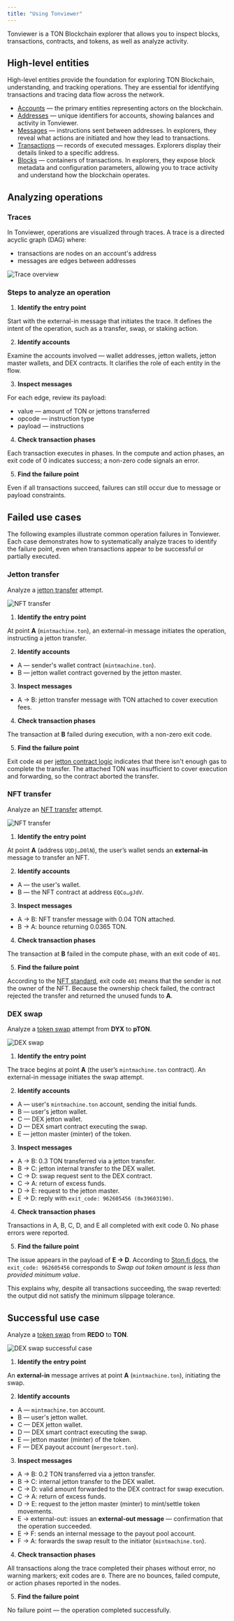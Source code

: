 ```yaml
---
title: "Using Tonviewer"
---
```


Tonviewer is a TON Blockchain explorer that allows you to inspect blocks, transactions, contracts, and tokens, as well as analyze activity.

## High-level entities

High-level entities provide the foundation for exploring TON Blockchain, understanding, and tracking operations.
They are essential for identifying transactions and tracing data flow across the network.

- [Accounts](/ton/statuses) — the primary entities representing actors on the blockchain.
- [Addresses](/ton/addresses/overview) — unique identifiers for accounts, showing balances and activity in Tonviewer.
- [Messages](/ton/transaction) — instructions sent between addresses. In explorers, they reveal what actions are initiated and how they lead to transactions.
- [Transactions](/ton/transaction) — records of executed messages. Explorers display their details linked to a specific address.
- [Blocks](/ton/whitepapers/tblkch) — containers of transactions. In explorers, they expose block metadata and configuration parameters, allowing you to trace activity and understand how the blockchain operates.

## Analyzing operations

### Traces

In Tonviewer, operations are visualized through traces.
A trace is a directed acyclic graph (DAG) where:

- transactions are nodes on an account's address
- messages are edges between addresses

![Trace overview](/resources/images/tonviewer/overview.png)

### Steps to analyze an operation

1. **Identify the entry point**

Start with the external-in message that initiates the trace. It defines the intent of the operation, such as a transfer, swap, or staking action.

2. **Identify accounts**

Examine the accounts involved — wallet addresses, jetton wallets, jetton master wallets, and DEX contracts. It clarifies the role of each entity in the flow.

3. **Inspect messages**

For each edge, review its payload:

- value — amount of TON or jettons transferred
- opcode — instruction type
- payload — instructions

4. **Check transaction phases**

Each transaction executes in phases. In the compute and action phases, an exit code of 0 indicates success; a non-zero code signals an error.

5. **Find the failure point**

Even if all transactions succeed, failures can still occur due to message or payload constraints.

## Failed use cases

The following examples illustrate common operation failures in Tonviewer. Each case demonstrates how to systematically analyze traces to identify the failure point, even when transactions appear to be successful or partially executed.

### Jetton transfer

Analyze a [jetton transfer](https://tonviewer.com/transaction/d5d50c3e5bde493ddc7853f784bdff75a37bf89473e77ba8d04615323c7c8117) attempt.

![NFT transfer](/resources/images/tonviewer/jetton_transfer.png)

1. **Identify the entry point**

At point **A** (`mintmachine.ton`), an external-in message initiates the operation, instructing a jetton transfer.

2. **Identify accounts**

- A — sender's wallet contract (`mintmachine.ton`).
- B — jetton wallet contract governed by the jetton master.

3. **Inspect messages**

- A → B: jetton transfer message with TON attached to cover execution fees.

4. **Check transaction phases**

The transaction at **B** failed during execution, with a non-zero exit code.

5. **Find the failure point**

Exit code `48` per [jetton contract logic](https://github.com/ton-blockchain/jetton-contract/blob/main/contracts/op-codes.fc#L33) indicates that there isn't enough gas to complete the transfer.
The attached TON was insufficient to cover execution and forwarding, so the contract aborted the transfer.

### NFT transfer

Analyze an [NFT transfer](https://tonviewer.com/transaction/d8b5dbfe1c115178f47b486d03982159ec8abe684cdbe1c75587293e877564d4) attempt.

![NFT transfer](/resources/images/tonviewer/nft_transfer.png)

1. **Identify the entry point**

At point **A** (address `UQDj…D0lN`), the user’s wallet sends an **external-in** message to transfer an NFT.

2. **Identify accounts**

- A — the user's wallet.
- B — the NFT contract at address `EQCo…gJdV`.

3. **Inspect messages**

- A → B: NFT transfer message with 0.04 TON attached.
- B → A: bounce returning 0.0365 TON.

4. **Check transaction phases**

The transaction at **B** failed in the compute phase, with an exit code of `401`.

5. **Find the failure point**

According to the [NFT standard](https://github.com/ton-blockchain/token-contract/blob/main/nft/nft-item.fc#L65), exit code `401`  means that the sender is not the owner of the NFT.
Because the ownership check failed, the contract rejected the transfer and returned the unused funds to **A**.

### DEX swap

Analyze a [token swap](https://tonviewer.com/transaction/fa8e119f8911d20bb078b9b81a3fc1f8ff2bcc723eda3ac7e873e97f455812e7) attempt from **DYX** to **pTON**.

![DEX swap](/resources/images/tonviewer/dex_swap.png)

1. **Identify the entry point**

The trace begins at point **A** (the user’s `mintmachine.ton` contract). An external-in message initiates the swap attempt.

2. **Identify accounts**

- A — user's `mintmachine.ton` account, sending the initial funds.
- B — user's jetton wallet.
- C — DEX jetton wallet.
- D — DEX smart contract executing the swap.
- E — jetton master (minter) of the token.

3. **Inspect messages**

- A → B: 0.3 TON transferred via a jetton transfer.
- B → C: jetton internal transfer to the DEX wallet.
- C → D: swap request sent to the DEX contract.
- C → A: return of excess funds.
- D → E: request to the jetton master.
- E → D: reply with `exit_code: 962605456 (0x39603190)`.

4. **Check transaction phases**

Transactions in A, B, C, D, and E all completed with exit code 0. No phase errors were reported.

5. **Find the failure point**

The issue appears in the payload of **E → D**. According to [Ston.fi docs](https://docs.ston.fi/developer-section/dex/smart-contracts/v2/op-codes#transfer-exit-codes), the `exit_code: 962605456` corresponds to _Swap out token amount is less than provided minimum value_.

This explains why, despite all transactions succeeding, the swap reverted: the output did not satisfy the minimum slippage tolerance.

## Successful use case

Analyze a [token swap](https://tonviewer.com/transaction/b1dce2881224590a7c60e61594c68bd477f84fe81519b373da8fbed9c0269565) from **REDO** to **TON**.

![DEX swap successful case](/resources/images/tonviewer/dex_swap_1.png)

1. **Identify the entry point**

An **external-in** message arrives at point **A** (`mintmachine.ton`), initiating the swap.

2. **Identify accounts**

- A — `mintmachine.ton` account.
- B — user's jetton wallet.
- C — DEX jetton wallet.
- D — DEX smart contract executing the swap.
- E — jetton master (minter) of the token.
- F — DEX payout account (`mergesort.ton`).

3. **Inspect messages**

- A → B: 0.2 TON transferred via a jetton transfer.
- B → C: internal jetton transfer to the DEX wallet.
- C → D: valid amount forwarded to the DEX contract for swap execution.
- C → A: return of excess funds.
- D → E: request to the jetton master (minter) to mint/settle token movements.
- E → external-out: issues an **external-out message** — confirmation that the operation succeeded.
- E → F: sends an internal message to the payout pool account.
- F → A: forwards the swap result to the initiator (`mintmachine.ton`).

4. **Check transaction phases**

All transactions along the trace completed their phases without error, no warning markers; exit codes are `0`. There are no bounces, failed compute, or action phases reported in the nodes.

5. **Find the failure point**

No failure point — the operation completed successfully.
